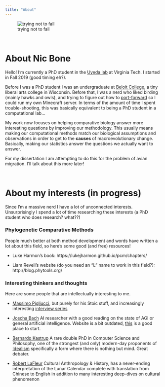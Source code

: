 ```yaml
---
title: "About"
---
```


![trying not to fall](smiley.jpg)

<br>

# About Nic Bone

Hello! I'm currently a PhD student in the [Uyeda lab](https://www.uyedalab.com/people.html) at Virginia Tech. I started in Fall 2019 (good timing eh?).

Before I was a PhD student I was an undergraduate at [Beloit College](https://en.wikipedia.org/wiki/Beloit_College), a tiny liberal arts college in Wisconsin. Before that, I was a nerd who liked birding (mainly hawks and owls), and trying to figure out how to [port-forward](https://en.wikipedia.org/wiki/Port_forwarding) so I could run my own Minecraft server. In terms of the amount of time I spent trouble-shooting, this was basically equivalent to being a PhD student in a computational lab...

My work now focuses on helping comparative biology answer more interesting questions by improving our methodology. This usually means making our computational methods match our biological assumptions and observations in order to get to the **causes** of macroevolutionary change. Basically, making our statistics answer the questions we actually want to answer.

For my dissertation I am attempting to do this for the problem of avian migration. I'll talk about this more later!

<br>

# About my interests (in progress)

Since I'm a massive nerd I have a lot of unconnected interests. Unsurprisingly I spend a lot of time researching these interests (a PhD student who does research? what??)


### Phylogenetic Comparative Methods 

People much better at both method development and words have written a lot about this field, so here's some good (and free) resources! 

* Luke Harmon's book: https://lukejharmon.github.io/pcm/chapters/

* Liam Revell's website (do you need an "L" name to work in this field?):
http://blog.phytools.org/


### Interesting thinkers and thoughts

Here are some people that are intellectually interesting to me.

* [Massimo Pigliucci](https://massimopigliucci.com/), but purely for his Stoic stuff, and increasingly interesting [interview series](https://www.youtube.com/user/MassimoPigliucci)

* [Joscha Bach](http://bach.ai/) AI researcher with a good reading on the state of AGI or general artificial intelligence. Website is a bit outdated, [this](https://www.youtube.com/watch?v=e3K5UxWRRuY) is a good place to start.

* [Bernardo Kastrup](https://www.bernardokastrup.com/) A rare double PhD in Computer Science and Philosophy, one of the strongest (and only) modern-day proponents of [Idealism](https://en.wikipedia.org/wiki/Idealism) specifically a form where there is nothing but mind. Great debater.

* [Robert LaFleur](http://robert-lafleur.blogspot.com/) Cultural Anthropology & History, has a never-ending interpretation of the Lunar Calendar complete with translation from Chinese to English in addition to many interesting deep-dives on cultural phenomenon









